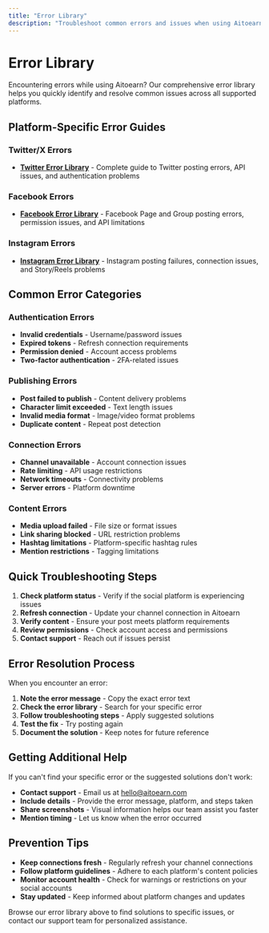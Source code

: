 ```yaml
---
title: "Error Library"
description: "Troubleshoot common errors and issues when using Aitoearn with different social media platforms"
---
```

# Error Library

Encountering errors while using Aitoearn? Our comprehensive error library helps you quickly identify and resolve common issues across all supported platforms.

## Platform-Specific Error Guides

### Twitter/X Errors
- **[Twitter Error Library](error-library/579-twitter-error-library)** - Complete guide to Twitter posting errors, API issues, and authentication problems

### Facebook Errors  
- **[Facebook Error Library](error-library/580-facebook-error-library)** - Facebook Page and Group posting errors, permission issues, and API limitations

### Instagram Errors
- **[Instagram Error Library](error-library/581-instagram-error-library)** - Instagram posting failures, connection issues, and Story/Reels problems

## Common Error Categories

### Authentication Errors
- **Invalid credentials** - Username/password issues
- **Expired tokens** - Refresh connection requirements
- **Permission denied** - Account access problems
- **Two-factor authentication** - 2FA-related issues

### Publishing Errors
- **Post failed to publish** - Content delivery problems
- **Character limit exceeded** - Text length issues
- **Invalid media format** - Image/video format problems
- **Duplicate content** - Repeat post detection

### Connection Errors
- **Channel unavailable** - Account connection issues
- **Rate limiting** - API usage restrictions
- **Network timeouts** - Connectivity problems
- **Server errors** - Platform downtime

### Content Errors
- **Media upload failed** - File size or format issues
- **Link sharing blocked** - URL restriction problems
- **Hashtag limitations** - Platform-specific hashtag rules
- **Mention restrictions** - Tagging limitations

## Quick Troubleshooting Steps

1. **Check platform status** - Verify if the social platform is experiencing issues
2. **Refresh connection** - Update your channel connection in Aitoearn
3. **Verify content** - Ensure your post meets platform requirements
4. **Review permissions** - Check account access and permissions
5. **Contact support** - Reach out if issues persist

## Error Resolution Process

When you encounter an error:

1. **Note the error message** - Copy the exact error text
2. **Check the error library** - Search for your specific error
3. **Follow troubleshooting steps** - Apply suggested solutions
4. **Test the fix** - Try posting again
5. **Document the solution** - Keep notes for future reference

## Getting Additional Help

If you can't find your specific error or the suggested solutions don't work:

- **Contact support** - Email us at [hello@aitoearn.com](mailto:hello@aitoearn.com)
- **Include details** - Provide the error message, platform, and steps taken
- **Share screenshots** - Visual information helps our team assist you faster
- **Mention timing** - Let us know when the error occurred

## Prevention Tips

- **Keep connections fresh** - Regularly refresh your channel connections
- **Follow platform guidelines** - Adhere to each platform's content policies
- **Monitor account health** - Check for warnings or restrictions on your social accounts
- **Stay updated** - Keep informed about platform changes and updates

Browse our error library above to find solutions to specific issues, or contact our support team for personalized assistance.
